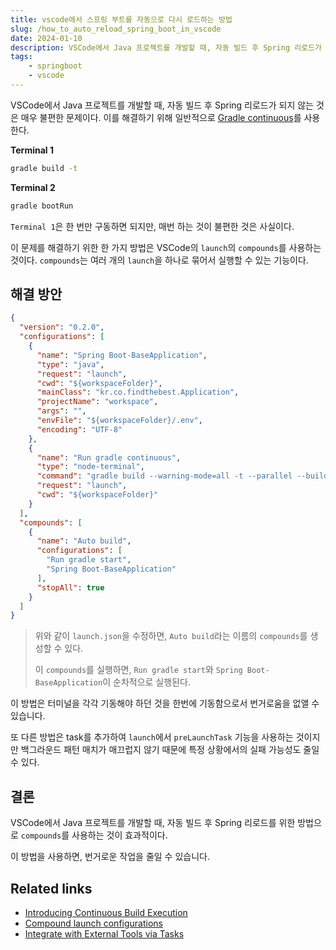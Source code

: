 ```yaml
---
title: vscode에서 스프링 부트를 자동으로 다시 로드하는 방법
slug: /how_to_auto_reload_spring_boot_in_vscode
date: 2024-01-10
description: VSCode에서 Java 프로젝트를 개발할 때, 자동 빌드 후 Spring 리로드가 되지 않는 것은 매우 불편한 문제이다. 이를 해결해 봅시다.
tags:
    - springboot
    - vscode
---
```


VSCode에서 Java 프로젝트를 개발할 때, 자동 빌드 후 Spring 리로드가 되지 않는 것은 매우 불편한 문제이다.
이를 해결하기 위해 일반적으로 [Gradle continuous](https://blog.gradle.org/introducing-continuous-build)를 사용한다.

**Terminal 1**
```bash
gradle build -t
```

**Terminal 2**
```bash
gradle bootRun
```

`Terminal 1`은 한 번만 구동하면 되지만, 매번 하는 것이 불편한 것은 사실이다.

이 문제를 해결하기 위한 한 가지 방법은 VSCode의 `launch`의 `compounds`를 사용하는 것이다. `compounds`는 여러 개의 `launch`을 하나로 묶어서 실행할 수 있는 기능이다.

## 해결 방안

```json
{
  "version": "0.2.0",
  "configurations": [
    {
      "name": "Spring Boot-BaseApplication",
      "type": "java",
      "request": "launch",
      "cwd": "${workspaceFolder}",
      "mainClass": "kr.co.findthebest.Application",
      "projectName": "workspace",
      "args": "",
      "envFile": "${workspaceFolder}/.env",
      "encoding": "UTF-8"
    },
    {
      "name": "Run gradle continuous",
      "type": "node-terminal",
      "command": "gradle build --warning-mode=all -t --parallel --build-cache --configuration-cache",
      "request": "launch",
      "cwd": "${workspaceFolder}"
    }
  ],
  "compounds": [
    {
      "name": "Auto build",
      "configurations": [
        "Run gradle start",
        "Spring Boot-BaseApplication"
      ],
      "stopAll": true
    }
  ]
}
```

> 위와 같이 `launch.json`을 수정하면, `Auto build`라는 이름의 `compounds`를 생성할 수 있다.
> 
> 이 `compounds`를 실행하면, `Run gradle start`와 `Spring Boot-BaseApplication`이 순차적으로 실행된다.

이 방법은 터미널을 각각 기동해야 하던 것을 한번에 기동함으로서 번거로움을 없앨 수 있습니다.

또 다른 방법은 task를 추가하여 `launch`에서 `preLaunchTask` 기능을 사용하는 것이지만 백그라운드 패턴 매치가 매끄럽지 않기 때문에 특정 상황에서의 실패 가능성도 줄일 수 있다.

## 결론

VSCode에서 Java 프로젝트를 개발할 때, 자동 빌드 후 Spring 리로드를 위한 방법으로 `compounds`를 사용하는 것이 효과적이다.

이 방법을 사용하면, 번거로운 작업을 줄일 수 있습니다.

## Related links

- [Introducing Continuous Build Execution](https://blog.gradle.org/introducing-continuous-build)
- [Compound launch configurations](https://code.visualstudio.com/docs/editor/debugging#_compound-launch-configurations)
- [Integrate with External Tools via Tasks](https://code.visualstudio.com/docs/editor/tasks)
